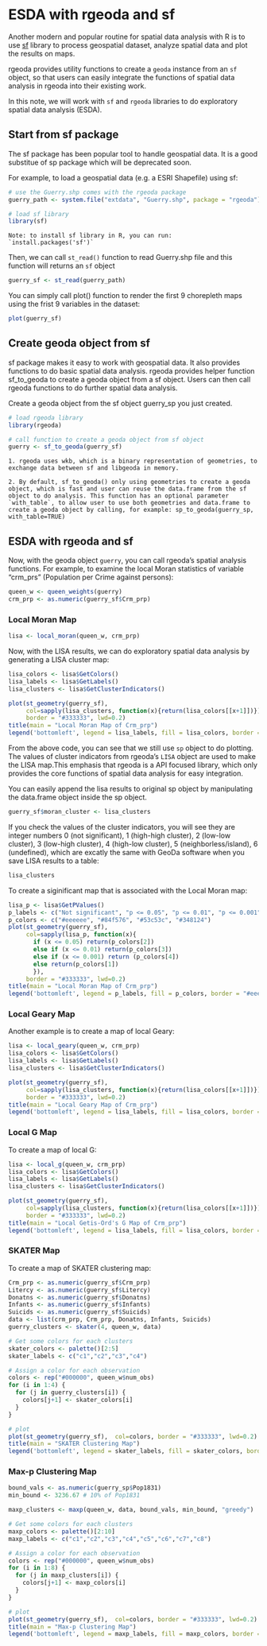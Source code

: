 
# ESDA with rgeoda and sf

Another modern and popular routine for spatial data analysis with R is to use [sf](https://github.com/r-spatial/sf) library to process geospatial dataset, analyze spatial data and plot the results on maps.

rgeoda provides utility functions to create a `geoda` instance from an `sf` object, so that users can easily integrate the functions of spatial data analysis in rgeoda into their existing work.

In this note, we will work with `sf` and `rgeoda` libraries to do exploratory spatial data analysis (ESDA).

## Start from sf package

The sf package has been popular tool to handle geospatial data. It is a good substitue of sp package which will be deprecated soon.

For example, to load a geospatial data (e.g. a ESRI Shapefile) using sf:

```r
# use the Guerry.shp comes with the rgeoda package
guerry_path <- system.file("extdata", "Guerry.shp", package = "rgeoda")

# load sf library
library(sf)
```

```block

Note: to install sf library in R, you can run: `install.packages('sf')`
```

Then, we can call `st_read()` function to read Guerry.shp file and this function will returns an `sf` object

```r
guerry_sf <- st_read(guerry_path)
```

You can simply call plot() function to render the first 9 chorepleth maps using the frist 9 variables in the dataset:

```r
plot(guerry_sf)
```

## Create geoda object from sf

sf package makes it easy to work with geospatial data. It also provides functions to do basic spatial data analysis. rgeoda provides helper function sf_to_geoda to create a geoda object from a sf object. Users can then call rgeoda functions to do further spatial data analysis.

Create a geoda object from the sf object guerry_sp you just created.

```r
# load rgeoda library
library(rgeoda)

# call function to create a geoda object from sf object
guerry <- sf_to_geoda(guerry_sf)
```


```block

1. rgeoda uses wkb, which is a binary representation of geometries, to exchange data between sf and libgeoda in memory.
```

```block
2. By default, sf_to_geoda() only using geometries to create a geoda object, which is fast and user can reuse the data.frame from the sf object to do analysis. This function has an optional parameter `with_table`, to allow user to use both geometries and data.frame to create a geoda object by calling, for example: sp_to_geoda(guerry_sp, with_table=TRUE)
```

## ESDA with rgeoda and sf

Now, with the geoda object `guerry`, you can call rgeoda’s spatial analysis functions. For example, to examine the local Moran statistics of variable “crm_prs” (Population per Crime against persons):

```r
queen_w <- queen_weights(guerry)
crm_prp <- as.numeric(guerry_sf$Crm_prp)
```
### Local Moran Map

```r
lisa <- local_moran(queen_w, crm_prp)
```

Now, with the LISA results, we can do exploratory spatial data analysis by generating a LISA cluster map:

```r
lisa_colors <- lisa$GetColors() 
lisa_labels <- lisa$GetLabels()
lisa_clusters <- lisa$GetClusterIndicators()

plot(st_geometry(guerry_sf), 
     col=sapply(lisa_clusters, function(x){return(lisa_colors[[x+1]])}), 
     border = "#333333", lwd=0.2)
title(main = "Local Moran Map of Crm_prp")
legend('bottomleft', legend = lisa_labels, fill = lisa_colors, border = "#eeeeee")
```

From the above code, you can see that we still use `sp` object to do plotting. The values of cluster indicators from rgeoda’s `LISA` object are used to make the LISA map.This emphasis that rgeoda is a API focused library, which only provides the core functions of spatial data analysis for easy integration.

You can easily append the lisa results to original sp object by manipulating the data.frame object inside the sp object.
```r
guerry_sf$moran_cluster <- lisa_clusters
```

If you check the values of the cluster indicators, you will see they are integer numbers 0 (not significant), 1 (high-high cluster), 2 (low-low cluster), 3 (low-high cluster), 4 (high-low cluster), 5 (neighborless/island), 6 (undefined), which are excatly the same with GeoDa software when you save LISA results to a table:

```r
lisa_clusters
```

To create a siginificant map that is associated with the Local Moran map:

```r
lisa_p <- lisa$GetPValues()
p_labels <- c("Not significant", "p <= 0.05", "p <= 0.01", "p <= 0.001")
p_colors <- c("#eeeeee", "#84f576", "#53c53c", "#348124")
plot(st_geometry(guerry_sf), 
     col=sapply(lisa_p, function(x){
       if (x <= 0.05) return(p_colors[2])
       else if (x <= 0.01) return(p_colors[3])
       else if (x <= 0.001) return (p_colors[4])
       else return(p_colors[1])
       }), 
     border = "#333333", lwd=0.2)
title(main = "Local Moran Map of Crm_prp")
legend('bottomleft', legend = p_labels, fill = p_colors, border = "#eeeeee")
```


### Local Geary Map

Another example is to create a map of local Geary:

```r
lisa <- local_geary(queen_w, crm_prp)
lisa_colors <- lisa$GetColors() 
lisa_labels <- lisa$GetLabels()
lisa_clusters <- lisa$GetClusterIndicators()

plot(st_geometry(guerry_sf), 
     col=sapply(lisa_clusters, function(x){return(lisa_colors[[x+1]])}), 
     border = "#333333", lwd=0.2)
title(main = "Local Geary Map of Crm_prp")
legend('bottomleft', legend = lisa_labels, fill = lisa_colors, border = "#eeeeee")
```

### Local G Map

To create a map of local G:
```r
lisa <- local_g(queen_w, crm_prp)
lisa_colors <- lisa$GetColors() 
lisa_labels <- lisa$GetLabels()
lisa_clusters <- lisa$GetClusterIndicators()

plot(st_geometry(guerry_sf), 
     col=sapply(lisa_clusters, function(x){return(lisa_colors[[x+1]])}), 
     border = "#333333", lwd=0.2)
title(main = "Local Getis-Ord's G Map of Crm_prp")
legend('bottomleft', legend = lisa_labels, fill = lisa_colors, border = "#eeeeee")
```

### SKATER Map

To create a map of SKATER clustering map:

```r
Crm_prp <- as.numeric(guerry_sf$Crm_prp)
Litercy <- as.numeric(guerry_sf$Litercy)
Donatns <- as.numeric(guerry_sf$Donatns)
Infants <- as.numeric(guerry_sf$Infants)
Suicids <- as.numeric(guerry_sf$Suicids)
data <- list(crm_prp, Crm_prp, Donatns, Infants, Suicids)
guerry_clusters <- skater(4, queen_w, data)

# Get some colors for each clusters
skater_colors <- palette()[2:5]
skater_labels <- c("c1","c2","c3","c4")

# Assign a color for each observation
colors <- rep("#000000", queen_w$num_obs)
for (i in 1:4) {
  for (j in guerry_clusters[i]) {
    colors[j+1] <- skater_colors[i]
  }
}

# plot
plot(st_geometry(guerry_sf),  col=colors, border = "#333333", lwd=0.2)
title(main = "SKATER Clustering Map")
legend('bottomleft', legend = skater_labels, fill = skater_colors, border = "#eeeeee")
```

### Max-p Clustering Map

```r
bound_vals <- as.numeric(guerry_sp$Pop1831)
min_bound <- 3236.67 # 10% of Pop1831

maxp_clusters <- maxp(queen_w, data, bound_vals, min_bound, "greedy")

# Get some colors for each clusters
maxp_colors <- palette()[2:10]
maxp_labels <- c("c1","c2","c3","c4","c5","c6","c7","c8")

# Assign a color for each observation
colors <- rep("#000000", queen_w$num_obs)
for (i in 1:8) {
  for (j in maxp_clusters[i]) {
    colors[j+1] <- maxp_colors[i]
  }
}

# plot
plot(st_geometry(guerry_sf),  col=colors, border = "#333333", lwd=0.2)
title(main = "Max-p Clustering Map")
legend('bottomleft', legend = maxp_labels, fill = maxp_colors, border = "#eeeeee")
```
